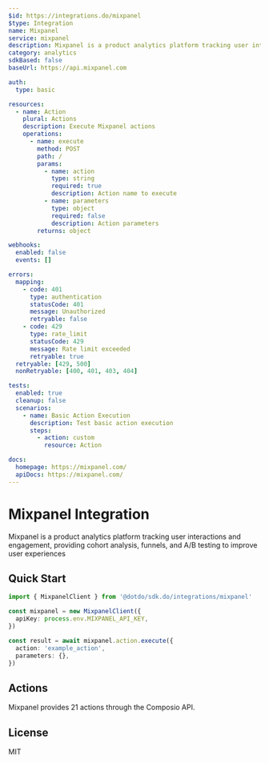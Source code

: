 ```yaml
---
$id: https://integrations.do/mixpanel
$type: Integration
name: Mixpanel
service: mixpanel
description: Mixpanel is a product analytics platform tracking user interactions and engagement, providing cohort analysis, funnels, and A/B testing to improve user experiences
category: analytics
sdkBased: false
baseUrl: https://api.mixpanel.com

auth:
  type: basic

resources:
  - name: Action
    plural: Actions
    description: Execute Mixpanel actions
    operations:
      - name: execute
        method: POST
        path: /
        params:
          - name: action
            type: string
            required: true
            description: Action name to execute
          - name: parameters
            type: object
            required: false
            description: Action parameters
        returns: object

webhooks:
  enabled: false
  events: []

errors:
  mapping:
    - code: 401
      type: authentication
      statusCode: 401
      message: Unauthorized
      retryable: false
    - code: 429
      type: rate_limit
      statusCode: 429
      message: Rate limit exceeded
      retryable: true
  retryable: [429, 500]
  nonRetryable: [400, 401, 403, 404]

tests:
  enabled: true
  cleanup: false
  scenarios:
    - name: Basic Action Execution
      description: Test basic action execution
      steps:
        - action: custom
          resource: Action

docs:
  homepage: https://mixpanel.com/
  apiDocs: https://mixpanel.com/
---
```


# Mixpanel Integration

Mixpanel is a product analytics platform tracking user interactions and engagement, providing cohort analysis, funnels, and A/B testing to improve user experiences

## Quick Start

```typescript
import { MixpanelClient } from '@dotdo/sdk.do/integrations/mixpanel'

const mixpanel = new MixpanelClient({
  apiKey: process.env.MIXPANEL_API_KEY,
})

const result = await mixpanel.action.execute({
  action: 'example_action',
  parameters: {},
})
```

## Actions

Mixpanel provides 21 actions through the Composio API.

## License

MIT
